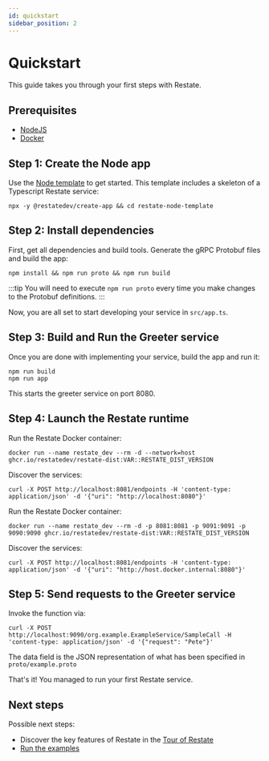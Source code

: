 ```yaml
---
id: quickstart
sidebar_position: 2
---
```



# Quickstart
This guide takes you through your first steps with Restate.

## Prerequisites
- [NodeJS](https://nodejs.org/en/)
- [Docker](https://docs.docker.com/engine/install/)

## Step 1: Create the Node app
Use the [Node template](https://github.com/restatedev/node-template-generator) to get started. 
This template includes a skeleton of a Typescript Restate service:

```shell
npx -y @restatedev/create-app && cd restate-node-template
```

## Step 2: Install dependencies
First, get all dependencies and build tools. Generate the gRPC Protobuf files and build the app:

```shell
npm install && npm run proto && npm run build
```

:::tip
You will need to execute `npm run proto` every time you make changes to the Protobuf definitions.
:::

Now, you are all set to start developing your service in `src/app.ts`.

## Step 3: Build and Run the Greeter service
Once you are done with implementing your service, build the app and run it:
```shell
npm run build
npm run app
```

This starts the greeter service on port 8080.

## Step 4: Launch the Restate runtime

<Tabs groupId="operating-systems">
<TabItem value="lin" label="Linux">

Run the Restate Docker container:

```shell
docker run --name restate_dev --rm -d --network=host ghcr.io/restatedev/restate-dist:VAR::RESTATE_DIST_VERSION
```

Discover the services:
```shell
curl -X POST http://localhost:8081/endpoints -H 'content-type: application/json' -d '{"uri": "http://localhost:8080"}'
```


</TabItem>
<TabItem value="mac" label="macOS">

Run the Restate Docker container:

```shell
docker run --name restate_dev --rm -d -p 8081:8081 -p 9091:9091 -p 9090:9090 ghcr.io/restatedev/restate-dist:VAR::RESTATE_DIST_VERSION
```

Discover the services:

```shell
curl -X POST http://localhost:8081/endpoints -H 'content-type: application/json' -d '{"uri": "http://host.docker.internal:8080"}'
```

</TabItem>
</Tabs>


## Step 5: Send requests to the Greeter service

Invoke the function via:

```shell
curl -X POST http://localhost:9090/org.example.ExampleService/SampleCall -H 'content-type: application/json' -d '{"request": "Pete"}'
```

The data field is the JSON representation of what has been specified in `proto/example.proto`

That's it! You managed to run your first Restate service.

## Next steps

Possible next steps:
- Discover the key features of Restate in the [Tour of Restate](/tutorials/tour-of-restate)
- [Run the examples](/examples)